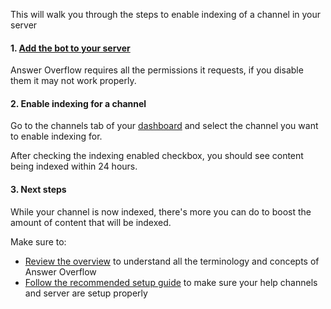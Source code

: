 


This will walk you through the steps to enable indexing of a channel in your server

 #### 1. [Add the bot to your server](https://discord.com/oauth2/authorize?client_id=958907348389339146&permissions=328565083201&scope=bot+applications.commands)


<Warning>
	Answer Overflow requires all the permissions it requests, if you disable them
	it may not work properly.
</Warning>

####  2. Enable indexing for a channel

Go to the channels tab of your [dashboard](https://app.answeroverflow.com/dashboard) and select the channel you want to enable indexing for.

After checking the indexing enabled checkbox, you should see content being indexed within 24 hours.

#### 3. Next steps

While your channel is now indexed, there's more you can do to boost the amount of content that will be indexed.

Make sure to:

- [Review the overview](/) to understand all the terminology and concepts of Answer Overflow
- [Follow the recommended setup guide](/recommended-setup) to make sure your help channels and server are setup properly